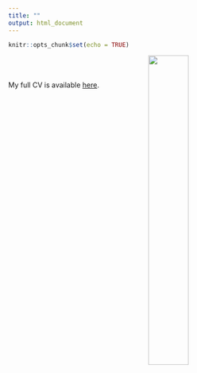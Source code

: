 ```yaml
---
title: ""
output: html_document
---
```


```r
knitr::opts_chunk$set(echo = TRUE)
```
<img  src="images/selfie.JPG" rotate="270" width="40%" height="40%"  style="border:1px solid border:1px solid; margin-right: 20px" align="right" hspace="20" />

<br>
<br>
<br>
My full CV is available [here](https://LizEve.github.io/Website42222/files/Mount_CV_2022.pdf).
<br>
<br>